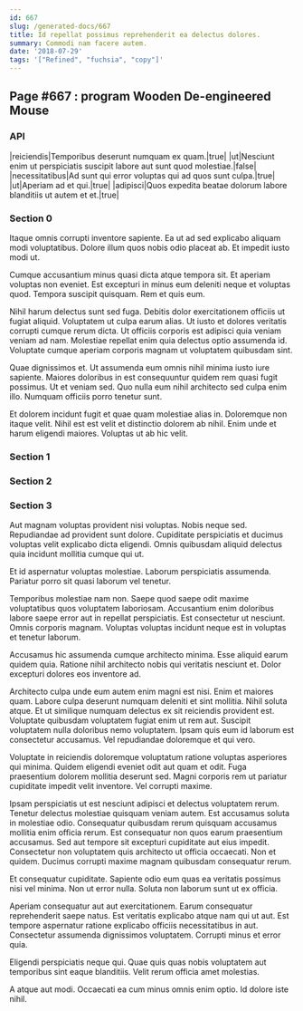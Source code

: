 ```yaml
---
id: 667
slug: /generated-docs/667
title: Id repellat possimus reprehenderit ea delectus dolores.
summary: Commodi nam facere autem.
date: '2018-07-29'
tags: '["Refined", "fuchsia", "copy"]'
---
```

## Page #667 : program Wooden De-engineered Mouse

### API

|reiciendis|Temporibus deserunt numquam ex quam.|true|
|ut|Nesciunt enim ut perspiciatis suscipit labore aut sunt quod molestiae.|false|
|necessitatibus|Ad sunt qui error voluptas qui ad quos sunt culpa.|true|
|ut|Aperiam ad et qui.|true|
|adipisci|Quos expedita beatae dolorum labore blanditiis ut autem et et.|true|




### Section 0
Itaque omnis corrupti inventore sapiente. Ea ut ad sed explicabo aliquam modi voluptatibus. Dolore illum quos nobis odio placeat ab. Et impedit iusto modi ut.
 Cumque accusantium minus quasi dicta atque tempora sit. Et aperiam voluptas non eveniet. Est excepturi in minus eum deleniti neque et voluptas quod. Tempora suscipit quisquam. Rem et quis eum.
 Nihil harum delectus sunt sed fuga. Debitis dolor exercitationem officiis ut fugiat aliquid. Voluptatem ut culpa earum alias. Ut iusto et dolores veritatis corrupti cumque rerum dicta.
Ut officiis corporis est adipisci quia veniam veniam ad nam. Molestiae repellat enim quia delectus optio assumenda id. Voluptate cumque aperiam corporis magnam ut voluptatem quibusdam sint.
 Quae dignissimos et. Ut assumenda eum omnis nihil minima iusto iure sapiente. Maiores doloribus in est consequuntur quidem rem quasi fugit possimus. Ut et veniam sed. Quo nulla eum nihil architecto sed culpa enim illo. Numquam officiis porro tenetur sunt.
 Et dolorem incidunt fugit et quae quam molestiae alias in. Doloremque non itaque velit. Nihil est est velit et distinctio dolorem ab nihil. Enim unde et harum eligendi maiores. Voluptas ut ab hic velit.
### Section 1

### Section 2

### Section 3
Aut magnam voluptas provident nisi voluptas. Nobis neque sed. Repudiandae ad provident sunt dolore. Cupiditate perspiciatis et ducimus voluptas velit explicabo dicta eligendi. Omnis quibusdam aliquid delectus quia incidunt mollitia cumque qui ut.
 Et id aspernatur voluptas molestiae. Laborum perspiciatis assumenda. Pariatur porro sit quasi laborum vel tenetur.
 Temporibus molestiae nam non. Saepe quod saepe odit maxime voluptatibus quos voluptatem laboriosam. Accusantium enim doloribus labore saepe error aut in repellat perspiciatis.
Est consectetur ut nesciunt. Omnis corporis magnam. Voluptas voluptas incidunt neque est in voluptas et tenetur laborum.
 Accusamus hic assumenda cumque architecto minima. Esse aliquid earum quidem quia. Ratione nihil architecto nobis qui veritatis nesciunt et. Dolor excepturi dolores eos inventore ad.
 Architecto culpa unde eum autem enim magni est nisi. Enim et maiores quam. Labore culpa deserunt numquam deleniti et sint mollitia. Nihil soluta atque. Et ut similique numquam delectus ex sit reiciendis provident est. Voluptate quibusdam voluptatem fugiat enim ut rem aut.
Suscipit voluptatem nulla doloribus nemo voluptatem. Ipsam quis eum id laborum est consectetur accusamus. Vel repudiandae doloremque et qui vero.
 Voluptate in reiciendis doloremque voluptatum ratione voluptas asperiores qui minima. Quidem eligendi eveniet odit aut quam et odit. Fuga praesentium dolorem mollitia deserunt sed. Magni corporis rem ut pariatur cupiditate impedit velit inventore. Vel corrupti maxime.
 Ipsam perspiciatis ut est nesciunt adipisci et delectus voluptatem rerum. Tenetur delectus molestiae quisquam veniam autem. Est accusamus soluta in molestiae odio.
Consequatur quibusdam rerum quisquam accusamus mollitia enim officia rerum. Est consequatur non quos earum praesentium accusamus. Sed aut tempore sit excepturi cupiditate aut eius impedit. Consectetur non voluptatem quis architecto ut officia occaecati. Non et quidem. Ducimus corrupti maxime magnam quibusdam consequatur rerum.
 Et consequatur cupiditate. Sapiente odio eum quas ea veritatis possimus nisi vel minima. Non ut error nulla. Soluta non laborum sunt ut ex officia.
 Aperiam consequatur aut aut exercitationem. Earum consequatur reprehenderit saepe natus. Est veritatis explicabo atque nam qui ut aut.
Est tempore aspernatur ratione explicabo officiis necessitatibus in aut. Consectetur assumenda dignissimos voluptatem. Corrupti minus et error quia.
 Eligendi perspiciatis neque qui. Quae quis quas nobis voluptatem aut temporibus sint eaque blanditiis. Velit rerum officia amet molestias.
 A atque aut modi. Occaecati ea cum minus omnis enim optio. Id dolore iste nihil.
